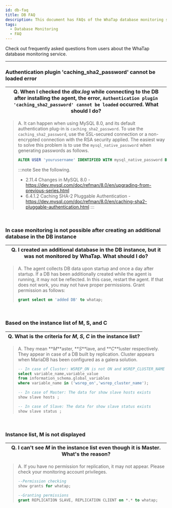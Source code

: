 ```yaml
---
id: db-faq
title: DB FAQ
description: This document has FAQs of the WhaTap database monitoring service.
tags:
  - Database Monitoring
  - FAQ
---
```


Check out frequently asked questions from users about the WhaTap database monitoring service. 

* * *

<div class ='faq'>

### Authentication plugin 'caching_sha2_password' cannot be loaded error

| Q. When I checked the _dbx.log_ while connecting to the DB after installing the agent, the error, `Authentication plugin 'caching_sha2_password' cannot be loaded` occurred. What should I do? |
| ---------------------------------------------------------------------------------------------------------------------------------------------------------------------------------------------- |

> A. It can happen when using MySQL 8.0, and its default authentication plug-in is `caching_sha2_password`. To use the `caching_sha2_password`, use the SSL-secured connection or a non-encrypted connection with the RSA security applied. The easiest way to solve this problem is to use the `mysql_native_password` when generating passwords as follows.
>
> ```sql
> ALTER USER 'yourusername' IDENTIFIED WITH mysql_native_password BY 'youpassword';
> ```
>
> :::note
> See the following.
>
> -   2.11.4 Changes in MySQL 8.0 - https://dev.mysql.com/doc/refman/8.0/en/upgrading-from-previous-series.html
> -   6.4.1.2 Caching SHA-2 Pluggable Authentication - https://dev.mysql.com/doc/refman/8.0/en/caching-sha2-pluggable-authentication.html
>     :::

<br/>

### In case monitoring is not possible after creating an additional database in the DB instance

| Q. I created an additional database in the DB instance, but it was not monitored by WhaTap. What should I do? |
| ------------------------------------------------------------------------------------------------------------- |

> A. The agent collects DB data upon startup and once a day after startup. If a DB has been additionally created while the agent is running, it may not be reflected. In this case, restart the agent. If that does not work, you may not have proper permissions. Grant permission as follows:
>
> ```sql
> grant select on 'added DB' to whatap;
> ```

<br/>

### Based on the instance list of M, S, and C

| Q. What is the criteria for **_M_**, **_S_**, **_C_** in the instance list? |
| --------------------------------------------------------------------------- |

> A. They mean **_M_**aster, **_S_**lave, and **_C_**luster respectively. They appear in case of a DB built by replication. Cluster appears when MariaDB has been configured as a galera solution. 
>
> ```sql
> -- In case of Cluster: WSREP_ON is not ON and WSREP_CLUSTER_NAME is galera
> select variable_name,variable_value 
> from information_schema.global_variables 
> where variable_name in ('wsrep_on','wsrep_cluster_name');
>
> -- In case of Master: The data for show slave hosts exists
> show slave hosts ;
>
> -- In case of Slave: The data for show slave status exists
> show slave status ;
> ```

<br/>

### Instance list, M is not displayed

| Q. I can't see **_M_** in the instance list even though it is Master. What's the reason? |
| ---------------------------------------------------------------------------------------- |

> A. If you have no permission for replication, it may not appear. Please check your monitoring account privileges. 
>
> ```sql
> --Permission checking
> show grants for whatap;
>
> --Granting permissions
> grant REPLICATION SLAVE, REPLICATION CLIENT on *.* to whatap;
> ```

</div>
